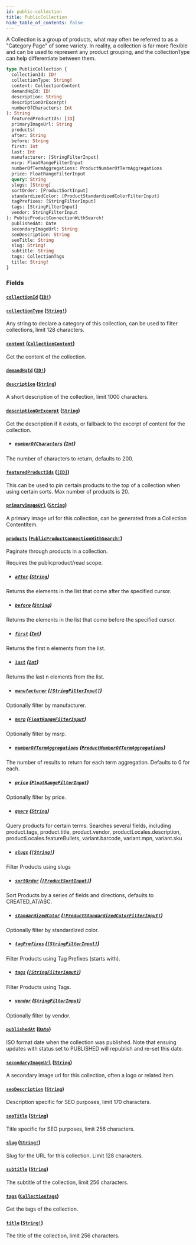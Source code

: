 ```yaml
---
id: public-collection
title: PublicCollection
hide_table_of_contents: false
---
```



A Collection is a group of products, what may often be referred to as a "Category Page" of some variety.
In reality, a collection is far more flexible and can be used to represent any
product grouping, and the collectionType can help differentiate between them.

```graphql
type PublicCollection {
  collectionId: ID!
  collectionType: String!
  content: CollectionContent
  demandHqId: ID!
  description: String
  descriptionOrExcerpt(
  numberOfCharacters: Int
): String
  featuredProductIds: [ID]
  primaryImageUrl: String
  products(
  after: String
  before: String
  first: Int
  last: Int
  manufacturer: [StringFilterInput]
  msrp: FloatRangeFilterInput
  numberOfTermAggregations: ProductNumberOfTermAggregations
  price: FloatRangeFilterInput
  query: String
  slugs: [String]
  sortOrder: [ProductSortInput]
  standardizedColor: [ProductStandardizedColorFilterInput]
  tagPrefixes: [StringFilterInput]
  tags: [StringFilterInput]
  vendor: StringFilterInput
): PublicProductConnectionWithSearch!
  publishedAt: Date
  secondaryImageUrl: String
  seoDescription: String
  seoTitle: String
  slug: String!
  subtitle: String
  tags: CollectionTags
  title: String!
}
```


### Fields

#### [`collectionId`](#) ([`ID!`](/developers/demandhq-apis/storefront-api/graphql/reference/scalars/id))




#### [`collectionType`](#) ([`String!`](/developers/demandhq-apis/storefront-api/graphql/reference/scalars/string))

Any string to declare a category of this collection, can be used to filter collections, limit 128 characters.


#### [`content`](#) ([`CollectionContent`](/developers/demandhq-apis/storefront-api/graphql/reference/objects/collection-content))

Get the content of the collection.


#### [`demandHqId`](#) ([`ID!`](/developers/demandhq-apis/storefront-api/graphql/reference/scalars/id))




#### [`description`](#) ([`String`](/developers/demandhq-apis/storefront-api/graphql/reference/scalars/string))

A short description of the collection, limit 1000 characters.


#### [`descriptionOrExcerpt`](#) ([`String`](/developers/demandhq-apis/storefront-api/graphql/reference/scalars/string))

Get the description if it exists, or fallback to the excerpt of content for the collection.
- ##### [`numberOfCharacters`](#) ([`Int`](/developers/demandhq-apis/storefront-api/graphql/reference/scalars/int))

The number of characters to return, defaults to 200.


#### [`featuredProductIds`](#) ([`[ID]`](/developers/demandhq-apis/storefront-api/graphql/reference/scalars/id))

This can be used to pin certain products to the top of a collection when using certain sorts.
Max number of products is 20.


#### [`primaryImageUrl`](#) ([`String`](/developers/demandhq-apis/storefront-api/graphql/reference/scalars/string))

A primary image url for this collection, can be generated from a Collection ContentItem.


#### [`products`](#) ([`PublicProductConnectionWithSearch!`](/developers/demandhq-apis/storefront-api/graphql/reference/objects/public-product-connection-with-search))

Paginate through products in a collection.

Requires the publicproduct/read scope.
- ##### [`after`](#) ([`String`](/developers/demandhq-apis/storefront-api/graphql/reference/scalars/string))

Returns the elements in the list that come after the specified cursor.


- ##### [`before`](#) ([`String`](/developers/demandhq-apis/storefront-api/graphql/reference/scalars/string))

Returns the elements in the list that come before the specified cursor.


- ##### [`first`](#) ([`Int`](/developers/demandhq-apis/storefront-api/graphql/reference/scalars/int))

Returns the first n elements from the list.


- ##### [`last`](#) ([`Int`](/developers/demandhq-apis/storefront-api/graphql/reference/scalars/int))

Returns the last n elements from the list.


- ##### [`manufacturer`](#) ([`[StringFilterInput]`](/developers/demandhq-apis/storefront-api/graphql/reference/inputs/string-filter-input))

Optionally filter by manufacturer.


- ##### [`msrp`](#) ([`FloatRangeFilterInput`](/developers/demandhq-apis/storefront-api/graphql/reference/inputs/float-range-filter-input))

Optionally filter by msrp.


- ##### [`numberOfTermAggregations`](#) ([`ProductNumberOfTermAggregations`](/developers/demandhq-apis/storefront-api/graphql/reference/inputs/product-number-of-term-aggregations))

The number of results to return for each term aggregation. Defaults to 0 for each.


- ##### [`price`](#) ([`FloatRangeFilterInput`](/developers/demandhq-apis/storefront-api/graphql/reference/inputs/float-range-filter-input))

Optionally filter by price.


- ##### [`query`](#) ([`String`](/developers/demandhq-apis/storefront-api/graphql/reference/scalars/string))

Query products for certain terms. Searches several fields, including
product.tags, product.title, product.vendor, productLocales.description,
productLocales.featureBullets, variant.barcode, variant.mpn, variant.sku


- ##### [`slugs`](#) ([`[String]`](/developers/demandhq-apis/storefront-api/graphql/reference/scalars/string))

Filter Products using slugs


- ##### [`sortOrder`](#) ([`[ProductSortInput]`](/developers/demandhq-apis/storefront-api/graphql/reference/inputs/product-sort-input))

Sort Products by a series of fields and directions, defaults to CREATED_AT/ASC.


- ##### [`standardizedColor`](#) ([`[ProductStandardizedColorFilterInput]`](/developers/demandhq-apis/storefront-api/graphql/reference/inputs/product-standardized-color-filter-input))

Optionally filter by standardized color.


- ##### [`tagPrefixes`](#) ([`[StringFilterInput]`](/developers/demandhq-apis/storefront-api/graphql/reference/inputs/string-filter-input))

Filter Products using Tag Prefixes (starts with).


- ##### [`tags`](#) ([`[StringFilterInput]`](/developers/demandhq-apis/storefront-api/graphql/reference/inputs/string-filter-input))

Filter Products using Tags.


- ##### [`vendor`](#) ([`StringFilterInput`](/developers/demandhq-apis/storefront-api/graphql/reference/inputs/string-filter-input))

Optionally filter by vendor.


#### [`publishedAt`](#) ([`Date`](/developers/demandhq-apis/storefront-api/graphql/reference/scalars/date))

ISO format date when the collection was published. Note that ensuing updates
with status set to PUBLISHED will republish and re-set this date.


#### [`secondaryImageUrl`](#) ([`String`](/developers/demandhq-apis/storefront-api/graphql/reference/scalars/string))

A secondary image url for this collection, often a logo or related item.


#### [`seoDescription`](#) ([`String`](/developers/demandhq-apis/storefront-api/graphql/reference/scalars/string))

Description specific for SEO purposes, limit 170 characters.


#### [`seoTitle`](#) ([`String`](/developers/demandhq-apis/storefront-api/graphql/reference/scalars/string))

Title specific for SEO purposes, limit 256 characters.


#### [`slug`](#) ([`String!`](/developers/demandhq-apis/storefront-api/graphql/reference/scalars/string))

Slug for the URL for this collection. Limit 128 characters.


#### [`subtitle`](#) ([`String`](/developers/demandhq-apis/storefront-api/graphql/reference/scalars/string))

The subtitle of the collection, limit 256 characters.


#### [`tags`](#) ([`CollectionTags`](/developers/demandhq-apis/storefront-api/graphql/reference/objects/collection-tags))

Get the tags of the collection.


#### [`title`](#) ([`String!`](/developers/demandhq-apis/storefront-api/graphql/reference/scalars/string))

The title of the collection, limit 256 characters.




